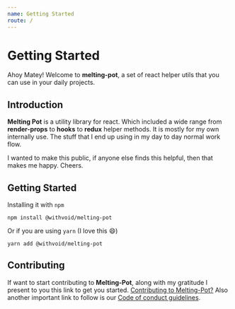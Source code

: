 ```yaml
---
name: Getting Started
route: /
---
```


# Getting Started

Ahoy Matey! Welcome to <strong>melting-pot</strong>, a set of react helper utils
that you can use in your daily projects.

## Introduction

<strong>Melting Pot</strong> is a utility library for react. Which included a 
wide range from <strong>render-props</strong> to <strong>hooks</strong> to 
<strong>redux</strong> helper methods. It is mostly for my own internally use. 
The stuff that I end up using in my day to day normal work flow.

I wanted to make this public, if anyone else finds this helpful, then that makes
me happy. Cheers.

## Getting Started

Installing it with `npm`

```
npm install @withvoid/melting-pot
```

Or if you are using `yarn` (I love this 😄)

```
yarn add @withvoid/melting-pot
```

## Contributing

If want to start contributing to **Melting-Pot**, along with my gratitude I present to you this link to get you started.
[Contributing to Melting-Pot?](https://github.com/withvoid/melting-pot/blob/master/CONTRIBUTING.md) Also another
important link to follow is our [Code of conduct guidelines](https://github.com/withvoid/melting-pot/blob/master/CODE_OF_CONDUCT.md).
